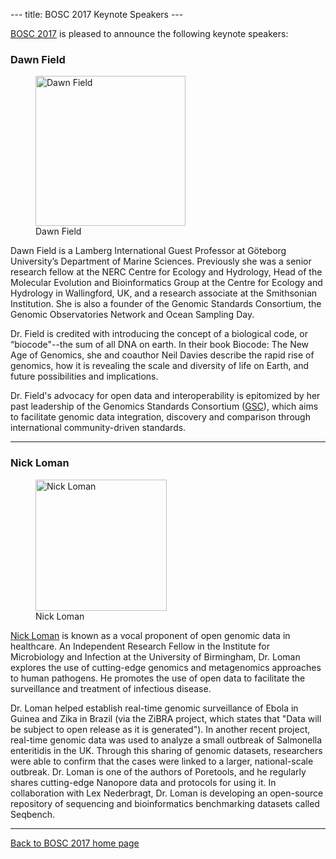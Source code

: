 ---
title: BOSC 2017 Keynote Speakers
---

[[BOSC 2017]] is pleased to announce the following keynote speakers:

=== Dawn Field ===

[[Image:DawnFieldy.jpg|240px|left|Dawn Field]]

Dawn Field is a Lamberg International Guest Professor at Göteborg University’s Department of Marine Sciences. Previously she was a senior research fellow at the NERC Centre for Ecology and Hydrology, Head of the Molecular Evolution and Bioinformatics Group at the Centre for Ecology and Hydrology in Wallingford, UK, and a research associate at the Smithsonian Institution. She is also a founder of the Genomic Standards Consortium, the Genomic Observatories Network and Ocean Sampling Day.

Dr. Field is credited with introducing the concept of a biological code, or “biocode"--the sum of all DNA on earth. In their book Biocode: The New Age of Genomics, she and coauthor Neil Davies describe the rapid rise of genomics, how it is revealing the scale and diversity of life on Earth, and future possibilities and implications. 

Dr. Field's advocacy for open data and interoperability is epitomized by her past leadership of the Genomics Standards Consortium ([http://gensc.org/about-gsc/ GSC]), which aims to facilitate genomic data integration, discovery and comparison through international community-driven standards.

----

=== Nick Loman ===

[[Image:NickLoman.jpg|210px|right|Nick Loman]]

[http://lab.loman.net/about/ Nick Loman] is known as a vocal proponent of open genomic data in healthcare. An Independent Research Fellow in the Institute for Microbiology and Infection at the University of Birmingham, Dr. Loman explores the use of cutting-edge genomics and metagenomics approaches to human pathogens. He promotes the use of open data to facilitate the surveillance and treatment of infectious disease.

Dr. Loman helped establish real-time genomic surveillance of Ebola in Guinea and Zika in Brazil (via the ZiBRA project, which states that "Data will be subject to open release as it is generated"). In another recent project, real-time genomic data was used to analyze a small outbreak of Salmonella enteritidis in the UK. Through this sharing of genomic datasets, researchers were able to confirm that the cases were linked to a larger, national-scale outbreak. Dr. Loman is one of the authors of Poretools, and he regularly shares cutting-edge Nanopore data and protocols for using it. In collaboration with Lex Nederbragt, Dr. Loman is developing an open-source repository of sequencing and bioinformatics benchmarking datasets called Seqbench.

----
[[BOSC_2017|Back to BOSC 2017 home page]]